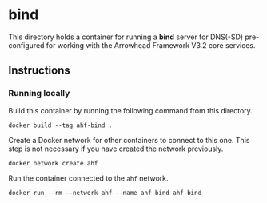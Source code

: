 = bind =

This directory holds a container for running a '''bind''' server for DNS(-SD) pre-configured for working with the Arrowhead Framework V3.2 core services.

== Instructions ==

=== Running locally ===

Build this container by running the following command from this directory.

<pre>docker build --tag ahf-bind .</pre>
Create a Docker network for other containers to connect to this one. This step is not necessary if you have created the network previously.

<pre>docker network create ahf</pre>
Run the container connected to the <code>ahf</code> network.

<pre>docker run --rm --network ahf --name ahf-bind ahf-bind</pre>
